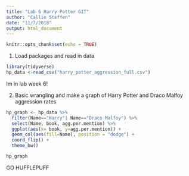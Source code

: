 ```yaml
---
title: "Lab 6 Harry Potter GIT"
author: "Callie Steffen"
date: "11/7/2018"
output: html_document
---
```


```r
knitr::opts_chunk$set(echo = TRUE)
```

1. Load packages and read in data

```r
library(tidyverse)
hp_data <-read_csv("harry_potter_aggression_full.csv")
```

Im in lab week 6!

2. Basic wrangling and make a graph of Harry Potter and Draco Malfoy aggression rates

```r
hp_graph <- hp_data %>% 
  filter(Name=="Harry"| Name=="Draco Malfoy") %>% 
  select(Name, book, agg.per.mention) %>% 
  ggplot(aes(x= book, y=agg.per.mention)) +
  geom_col(aes(fill=Name), position = "dodge") +
  coord_flip() +
  theme_bw()

hp_graph

```

GO HUFFLEPUFF

